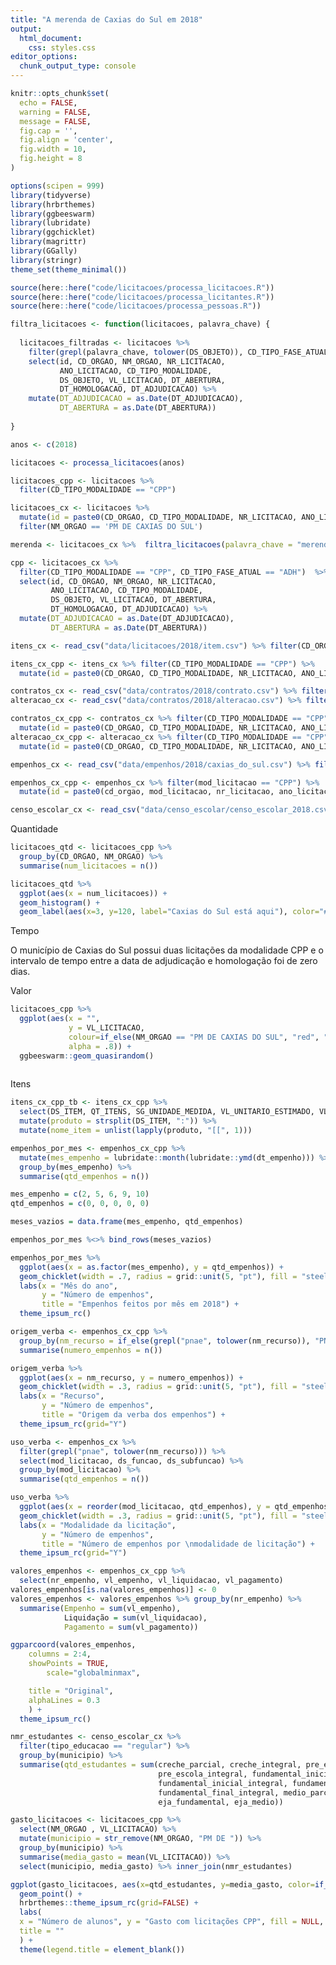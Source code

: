 ```yaml
---
title: "A merenda de Caxias do Sul em 2018"
output: 
  html_document:
    css: styles.css
editor_options: 
  chunk_output_type: console
---
```


```r
knitr::opts_chunk$set(
  echo = FALSE,
  warning = FALSE,
  message = FALSE,
  fig.cap = '',
  fig.align = 'center',
  fig.width = 10,
  fig.height = 8
)
```

```r
options(scipen = 999)
library(tidyverse)
library(hrbrthemes)
library(ggbeeswarm)
library(lubridate)
library(ggchicklet)
library(magrittr)
library(GGally)
library(stringr)
theme_set(theme_minimal())

source(here::here("code/licitacoes/processa_licitacoes.R"))
source(here::here("code/licitacoes/processa_licitantes.R"))
source(here::here("code/licitacoes/processa_pessoas.R"))
```

```r
filtra_licitacoes <- function(licitacoes, palavra_chave) {
  
  licitacoes_filtradas <- licitacoes %>%  
    filter(grepl(palavra_chave, tolower(DS_OBJETO)), CD_TIPO_FASE_ATUAL == "ADH")  %>%
    select(id, CD_ORGAO, NM_ORGAO, NR_LICITACAO, 
           ANO_LICITACAO, CD_TIPO_MODALIDADE, 
           DS_OBJETO, VL_LICITACAO, DT_ABERTURA, 
           DT_HOMOLOGACAO, DT_ADJUDICACAO) %>% 
    mutate(DT_ADJUDICACAO = as.Date(DT_ADJUDICACAO),
           DT_ABERTURA = as.Date(DT_ABERTURA))
  
}
```

```r
anos <- c(2018)

licitacoes <- processa_licitacoes(anos)

licitacoes_cpp <- licitacoes %>% 
  filter(CD_TIPO_MODALIDADE == "CPP")

licitacoes_cx <- licitacoes %>% 
  mutate(id = paste0(CD_ORGAO, CD_TIPO_MODALIDADE, NR_LICITACAO, ANO_LICITACAO)) %>% 
  filter(NM_ORGAO == 'PM DE CAXIAS DO SUL')

merenda <- licitacoes_cx %>%  filtra_licitacoes(palavra_chave = "merenda")

cpp <- licitacoes_cx %>%  
  filter(CD_TIPO_MODALIDADE == "CPP", CD_TIPO_FASE_ATUAL == "ADH")  %>%
  select(id, CD_ORGAO, NM_ORGAO, NR_LICITACAO, 
         ANO_LICITACAO, CD_TIPO_MODALIDADE, 
         DS_OBJETO, VL_LICITACAO, DT_ABERTURA, 
         DT_HOMOLOGACAO, DT_ADJUDICACAO) %>% 
  mutate(DT_ADJUDICACAO = as.Date(DT_ADJUDICACAO),
         DT_ABERTURA = as.Date(DT_ABERTURA))

itens_cx <- read_csv("data/licitacoes/2018/item.csv") %>% filter(CD_ORGAO == 45000)

itens_cx_cpp <- itens_cx %>% filter(CD_TIPO_MODALIDADE == "CPP") %>% 
  mutate(id = paste0(CD_ORGAO, CD_TIPO_MODALIDADE, NR_LICITACAO, ANO_LICITACAO))

contratos_cx <- read_csv("data/contratos/2018/contrato.csv") %>% filter(CD_ORGAO == 45000)
alteracao_cx <- read_csv("data/contratos/2018/alteracao.csv") %>% filter(CD_ORGAO == 45000) 

contratos_cx_cpp <- contratos_cx %>% filter(CD_TIPO_MODALIDADE == "CPP") %>% 
  mutate(id = paste0(CD_ORGAO, CD_TIPO_MODALIDADE, NR_LICITACAO, ANO_LICITACAO))
alteracao_cx_cpp <- alteracao_cx %>% filter(CD_TIPO_MODALIDADE == "CPP") %>% 
  mutate(id = paste0(CD_ORGAO, CD_TIPO_MODALIDADE, NR_LICITACAO, ANO_LICITACAO))

empenhos_cx <- read_csv("data/empenhos/2018/caxias_do_sul.csv") %>% filter(cd_orgao == 45000)

empenhos_cx_cpp <- empenhos_cx %>% filter(mod_licitacao == "CPP") %>% 
  mutate(id = paste0(cd_orgao, mod_licitacao, nr_licitacao, ano_licitacao))

censo_escolar_cx <- read_csv("data/censo_escolar/censo_escolar_2018.csv")
```

Quantidade
```r
licitacoes_qtd <- licitacoes_cpp %>% 
  group_by(CD_ORGAO, NM_ORGAO) %>% 
  summarise(num_licitacoes = n())

licitacoes_qtd %>% 
  ggplot(aes(x = num_licitacoes)) + 
  geom_histogram() +
  geom_label(aes(x=3, y=120, label="Caxias do Sul está aqui"), color="#69b3a2")
```

Tempo

O município de Caxias do Sul possui duas licitações da modalidade CPP e o intervalo de tempo entre a data de adjudicação e homologação foi de zero dias.

Valor
```r
licitacoes_cpp %>% 
  ggplot(aes(x = "", 
             y = VL_LICITACAO, 
             colour=if_else(NM_ORGAO == "PM DE CAXIAS DO SUL", "red", "black"),
             alpha = .8)) +
  ggbeeswarm::geom_quasirandom()
  
```


Itens
```r
itens_cx_cpp_tb <- itens_cx_cpp %>% 
  select(DS_ITEM, QT_ITENS, SG_UNIDADE_MEDIDA, VL_UNITARIO_ESTIMADO, VL_TOTAL_ESTIMADO) %>% 
  mutate(produto = strsplit(DS_ITEM, ":")) %>% 
  mutate(nome_item = unlist(lapply(produto, "[[", 1)))
```


```r
empenhos_por_mes <- empenhos_cx_cpp %>% 
  mutate(mes_empenho = lubridate::month(lubridate::ymd(dt_empenho))) %>% 
  group_by(mes_empenho) %>% 
  summarise(qtd_empenhos = n())

mes_empenho = c(2, 5, 6, 9, 10)
qtd_empenhos = c(0, 0, 0, 0, 0)

meses_vazios = data.frame(mes_empenho, qtd_empenhos)

empenhos_por_mes %<>% bind_rows(meses_vazios) 

empenhos_por_mes %>% 
  ggplot(aes(x = as.factor(mes_empenho), y = qtd_empenhos)) +
  geom_chicklet(width = .7, radius = grid::unit(5, "pt"), fill = "steelblue") +
  labs(x = "Mês do ano",
       y = "Número de empenhos",
       title = "Empenhos feitos por mês em 2018") +
  theme_ipsum_rc()
```


```r
origem_verba <- empenhos_cx_cpp %>% 
  group_by(nm_recurso = if_else(grepl("pnae", tolower(nm_recurso)), "PNAE", "Outros")) %>% 
  summarise(numero_empenhos = n())

origem_verba %>% 
  ggplot(aes(x = nm_recurso, y = numero_empenhos)) +
  geom_chicklet(width = .3, radius = grid::unit(5, "pt"), fill = "steelblue") +
  labs(x = "Recurso",
       y = "Número de empenhos",
       title = "Origem da verba dos empenhos") +
  theme_ipsum_rc(grid="Y")

```

```r
uso_verba <- empenhos_cx %>% 
  filter(grepl("pnae", tolower(nm_recurso))) %>% 
  select(mod_licitacao, ds_funcao, ds_subfuncao) %>% 
  group_by(mod_licitacao) %>% 
  summarise(qtd_empenhos = n())

uso_verba %>% 
  ggplot(aes(x = reorder(mod_licitacao, qtd_empenhos), y = qtd_empenhos)) +
  geom_chicklet(width = .3, radius = grid::unit(5, "pt"), fill = "steelblue") +
  labs(x = "Modalidade da licitação",
       y = "Número de empenhos",
       title = "Número de empenhos por \nmodalidade de licitação") +
  theme_ipsum_rc(grid="Y")

```


```r

valores_empenhos <- empenhos_cx_cpp %>% 
  select(nr_empenho, vl_empenho, vl_liquidacao, vl_pagamento)
valores_empenhos[is.na(valores_empenhos)] <- 0
valores_empenhos <- valores_empenhos %>% group_by(nr_empenho) %>% 
  summarise(Empenho = sum(vl_empenho),
            Liquidação = sum(vl_liquidacao),
            Pagamento = sum(vl_pagamento))

ggparcoord(valores_empenhos,
    columns = 2:4, 
    showPoints = TRUE, 
        scale="globalminmax",

    title = "Original",
    alphaLines = 0.3
    ) + 
  theme_ipsum_rc()
```


```r

nmr_estudantes <- censo_escolar_cx %>% 
  filter(tipo_educacao == "regular") %>% 
  group_by(municipio) %>% 
  summarise(qtd_estudantes = sum(creche_parcial, creche_integral, pre_escola_parcial,
                                 pre_escola_integral, fundamental_inicial_parcial,
                                 fundamental_inicial_integral, fundamental_final_parcial,
                                 fundamental_final_integral, medio_parcial, medio_integral,
                                 eja_fundamental, eja_medio))

gasto_licitacoes <- licitacoes_cpp %>% 
  select(NM_ORGAO , VL_LICITACAO) %>% 
  mutate(municipio = str_remove(NM_ORGAO, "PM DE ")) %>% 
  group_by(municipio) %>% 
  summarise(media_gasto = mean(VL_LICITACAO)) %>% 
  select(municipio, media_gasto) %>% inner_join(nmr_estudantes)

ggplot(gasto_licitacoes, aes(x=qtd_estudantes, y=media_gasto, color=if_else(municipio == "CAXIAS DO SUL", "red", "blue"))) +
  geom_point() +
  hrbrthemes::theme_ipsum_rc(grid=FALSE) + 
  labs(
  x = "Número de alunos", y = "Gasto com licitações CPP", fill = NULL,
  title = ""
  ) +
  theme(legend.title = element_blank()) 

```


